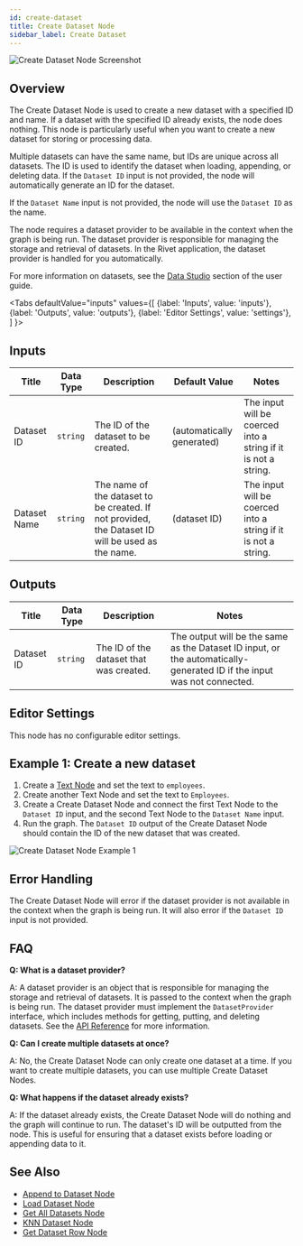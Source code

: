 ```yaml
---
id: create-dataset
title: Create Dataset Node
sidebar_label: Create Dataset
---
```



![Create Dataset Node Screenshot](./assets/create-dataset-node.png)

## Overview

The Create Dataset Node is used to create a new dataset with a specified ID and name. If a dataset with the specified ID already exists, the node does nothing. This node is particularly useful when you want to create a new dataset for storing or processing data.

Multiple datasets can have the same name, but IDs are unique across all datasets. The ID is used to identify the dataset when loading, appending, or deleting data. If the `Dataset ID` input is not provided, the node will automatically generate an ID for the dataset.

If the `Dataset Name` input is not provided, the node will use the `Dataset ID` as the name.

The node requires a dataset provider to be available in the context when the graph is being run. The dataset provider is responsible for managing the storage and retrieval of datasets. In the Rivet application, the dataset provider is handled for you automatically.

For more information on datasets, see the [Data Studio](../user-guide/features/data-studio.md) section of the user guide.

<Tabs
  defaultValue="inputs"
  values={[
    {label: 'Inputs', value: 'inputs'},
    {label: 'Outputs', value: 'outputs'},
    {label: 'Editor Settings', value: 'settings'},
  ]
}>

<TabItem value="inputs">

## Inputs

| Title        | Data Type | Description                                                                                      | Default Value             | Notes                                                          |
| ------------ | --------- | ------------------------------------------------------------------------------------------------ | ------------------------- | -------------------------------------------------------------- |
| Dataset ID   | `string`  | The ID of the dataset to be created.                                                             | (automatically generated) | The input will be coerced into a string if it is not a string. |
| Dataset Name | `string`  | The name of the dataset to be created. If not provided, the Dataset ID will be used as the name. | (dataset ID)              | The input will be coerced into a string if it is not a string. |

</TabItem>

<TabItem value="outputs">

## Outputs

| Title      | Data Type | Description                             | Notes                                                                                                                  |
| ---------- | --------- | --------------------------------------- | ---------------------------------------------------------------------------------------------------------------------- |
| Dataset ID | `string`  | The ID of the dataset that was created. | The output will be the same as the Dataset ID input, or the automatically-generated ID if the input was not connected. |

</TabItem>

<TabItem value="settings">

## Editor Settings

This node has no configurable editor settings.

</TabItem>

</Tabs>

## Example 1: Create a new dataset

1. Create a [Text Node](./text.mdx) and set the text to `employees`.
2. Create another Text Node and set the text to `Employees`.
3. Create a Create Dataset Node and connect the first Text Node to the `Dataset ID` input, and the second Text Node to the `Dataset Name` input.
4. Run the graph. The `Dataset ID` output of the Create Dataset Node should contain the ID of the new dataset that was created.

![Create Dataset Node Example 1](./assets/create-dataset-node-example-01.png)

## Error Handling

The Create Dataset Node will error if the dataset provider is not available in the context when the graph is being run. It will also error if the `Dataset ID` input is not provided.

## FAQ

**Q: What is a dataset provider?**

A: A dataset provider is an object that is responsible for managing the storage and retrieval of datasets. It is passed to the context when the graph is being run. The dataset provider must implement the `DatasetProvider` interface, which includes methods for getting, putting, and deleting datasets. See the [API Reference](../api-reference.md) for more information.

**Q: Can I create multiple datasets at once?**

A: No, the Create Dataset Node can only create one dataset at a time. If you want to create multiple datasets, you can use multiple Create Dataset Nodes.

**Q: What happens if the dataset already exists?**

A: If the dataset already exists, the Create Dataset Node will do nothing and the graph will continue to run. The dataset's ID will be outputted from the node. This is useful for ensuring that a dataset exists before loading or appending data to it.

## See Also

- [Append to Dataset Node](./append-to-dataset.mdx)
- [Load Dataset Node](./load-dataset.mdx)
- [Get All Datasets Node](./get-all-datasets.mdx)
- [KNN Dataset Node](./knn-dataset.mdx)
- [Get Dataset Row Node](./get-dataset-row.mdx)
